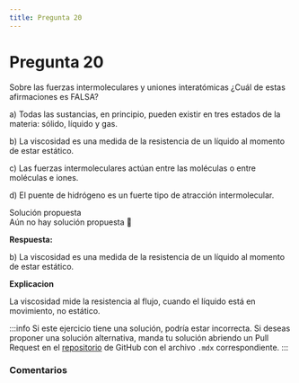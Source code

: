 ```yaml
---
title: Pregunta 20
---
```



# Pregunta 20

<div className="exercise">
Sobre las fuerzas intermoleculares y uniones interatómicas ¿Cuál de estas afirmaciones es FALSA?

a) Todas las sustancias, en principio, pueden existir en tres estados de la materia: sólido, líquido y gas.

b) La viscosidad es una medida de la resistencia de un líquido al momento de estar estático.

c) Las fuerzas intermoleculares actúan entre las moléculas o entre moléculas e iones.

d) El puente de hidrógeno es un fuerte tipo de atracción intermolecular.
</div>

<MDXDetails>
<summary>Solución propuesta</summary>

<div className="exercise">
Aún no hay solución propuesta 🥲

**Respuesta:**

b) La viscosidad es una medida de la resistencia de un líquido al momento de estar estático.

**Explicacion**

La viscosidad mide la resistencia al flujo, cuando el líquido está en movimiento, no estático.
</div>

:::info
Si este ejercicio tiene una solución, podría estar incorrecta. Si deseas proponer una solución alternativa, manda tu solución abriendo
un Pull Request en el [repositorio](https://github.com/crow-rojas/apuntes-fundamentals/pulls) de GitHub con el archivo
`.mdx` correspondiente.
:::

</MDXDetails>

### Comentarios

<Disqus
  url="https://crow-rojas.github.io/apuntes-fundamentals/docs/science/chemistry/exercises/2019-1/p20"
  identifier="docs/science/chemistry/exercises/2019-1/p20"
  title="2019-1 Quimica - Pregunta 20"
/>
